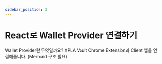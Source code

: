 ```yaml
---
sidebar_position: 3
---
```


# React로 Wallet Provider 연결하기



<WalletWrap>
    <Connect />
</WalletWrap>

<WalletProvider />

Wallet Provider란 무엇일까요? XPLA Vault Chrome Extension과 Client 앱을 연결해줍니다. (Mermaid 구조 필요)

